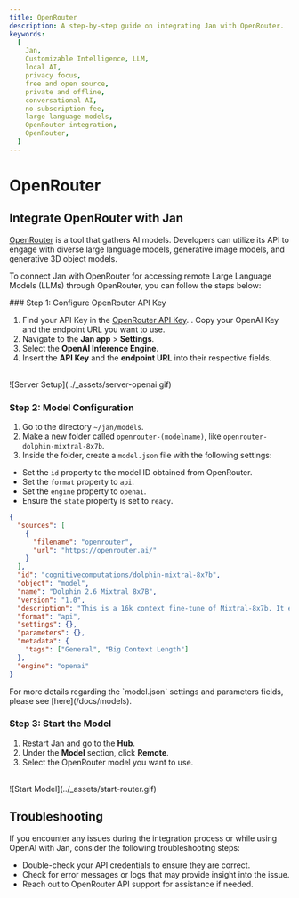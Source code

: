 ```yaml
---
title: OpenRouter
description: A step-by-step guide on integrating Jan with OpenRouter.
keywords:
  [
    Jan,
    Customizable Intelligence, LLM,
    local AI,
    privacy focus,
    free and open source,
    private and offline,
    conversational AI,
    no-subscription fee,
    large language models,
    OpenRouter integration,
    OpenRouter,
  ]
---
```



# OpenRouter

## Integrate OpenRouter with Jan

[OpenRouter](https://openrouter.ai/docs#quick-start) is a tool that gathers AI models. Developers can utilize its API to engage with diverse large language models, generative image models, and generative 3D object models.

To connect Jan with OpenRouter for accessing remote Large Language Models (LLMs) through OpenRouter, you can follow the steps below:

<Steps>
### Step 1: Configure OpenRouter API Key

1. Find your API Key in the [OpenRouter API Key](https://openrouter.ai/keys).
. Copy your OpenAI Key and the endpoint URL you want to use.
3. Navigate to the **Jan app** > **Settings**.
4. Select the **OpenAI Inference Engine**.
5. Insert the **API Key** and the **endpoint URL** into their respective fields.
<br/>
![Server Setup](../_assets/server-openai.gif)

### Step 2: Model Configuration

1. Go to the directory `~/jan/models`.
2. Make a new folder called `openrouter-(modelname)`, like `openrouter-dolphin-mixtral-8x7b`.
3. Inside the folder, create a `model.json` file with the following settings:

- Set the `id` property to the model ID obtained from OpenRouter.
- Set the `format` property to `api`.
- Set the `engine` property to `openai`.
- Ensure the `state` property is set to `ready`.

```json title="~/jan/models/openrouter-dolphin-mixtral-8x7b/model.json"
{
  "sources": [
    {
      "filename": "openrouter",
      "url": "https://openrouter.ai/"
    }
  ],
  "id": "cognitivecomputations/dolphin-mixtral-8x7b",
  "object": "model",
  "name": "Dolphin 2.6 Mixtral 8x7B",
  "version": "1.0",
  "description": "This is a 16k context fine-tune of Mixtral-8x7b. It excels in coding tasks due to extensive training with coding data and is known for its obedience, although it lacks DPO tuning. The model is uncensored and is stripped of alignment and bias. It requires an external alignment layer for ethical use. Users are cautioned to use this highly compliant model responsibly, as detailed in a blog post about uncensored models at erichartford.com/uncensored-models.",
  "format": "api",
  "settings": {},
  "parameters": {},
  "metadata": {
    "tags": ["General", "Big Context Length"]
  },
  "engine": "openai"
}
```

<Callout type='info'>
  For more details regarding the `model.json` settings and parameters fields, please see [here](/docs/models).
</Callout>

### Step 3: Start the Model

1. Restart Jan and go to the **Hub**.
2. Under the **Model** section, click **Remote**.
3. Select the OpenRouter model you want to use.
<br/>
![Start Model](../_assets/start-router.gif)
</Steps>

## Troubleshooting

If you encounter any issues during the integration process or while using OpenAI with Jan, consider the following troubleshooting steps:

- Double-check your API credentials to ensure they are correct.
- Check for error messages or logs that may provide insight into the issue.
- Reach out to OpenRouter API support for assistance if needed.